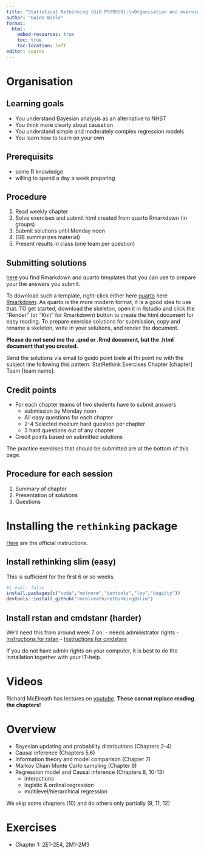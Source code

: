 ```yaml
---
title: "Statistical Rethinking (UiO PSY9550):\nOrganisation and overview"
author: "Guido Biele"
format:
  html:
    embed-resources: true
    toc: true
    toc-location: left
editor: source
---
```


# Organisation


## Learning goals

- You understand Bayesian analysis as an alternative to NHST
- You think more clearly about causation
- You understand simple and moderately complex regression models
- You learn how to learn on your own

## Prerequisits

- some R knowledge
- willing to spend a day a week preparing

## Procedure

1. Read weekly chapter
2. Solve exercises and submit html created from quarto Rmarkdown (in groups)
3. Submit solutions until Monday noon
4. (GB summarizes material)
5. Present results in class (one team per question)

## Submitting solutions

[here](https://github.com/gbiele/StatRethink/tree/master/Orga) you find Rmarkdown and quarto templates that you can use to prepare your the answers you submit.

To download such a template, right-click either here [quarto](https://raw.githubusercontent.com/gbiele/StatRethink/master/Orga/qSkeleton.qmd) here [Rmarkdown](https://raw.githubusercontent.com/gbiele/StatRethink/master/Orga/Skeleton.Rmd). As quarto is the more modern format, it is a good idea to use that. TO get started, download the skeleton, open it in Rstudio and click the "Render" (or "Knit" for Rmarkdown) button to create the html document for easy reading. To prepare exercise solutions for submission, copy and rename a skeleton, write in your solutions, and render the document.

**Please do not send me the .qmd or .Rmd document, but the .html document that you created.**

Send the solutions via email to guido point biele at fhi point no with the subject line following this pattern:  StatRethink Exercises Chapter [chapter] Team [team name].


## Credit points

- For each chapter teams of two students have to submit answers
  - submission by Monday noon
  - All easy questions for each chapter
  - 2-4 Selected medium hard question per chapter
  - 3 hard questions out of any chapter
- Credit points based on submitted solutions

The practice exercises that should be submitted are at the bottom of this page.

## Procedure for each session

1. Summary of chapter
2. Presentation of solutions
3. Questions


# Installing the `rethinking` package

[Here](https://github.com/rmcelreath/rethinking) are the official instructions.

## Install rethinking slim (easy)

This is sufficient for the first 6 or so weeks.

```r
#| eval: false
install.packages(c("coda","mvtnorm","devtools","loo","dagitty"))
devtools::install_github("rmcelreath/rethinking@slim")
```

## Install rstan and cmdstanr (harder)

We'll need this from around week 7 on.
- needs administrator rights
- [Instructions for rstan](https://mc-stan.org/users/interfaces/rstan.html) 
- [Instructions for cmdstanr](https://mc-stan.org/cmdstanr/) 

If you do not have admin rights on your computer, it is best to do the installation together with your IT-help.

# Videos

Richard McElreath has lectures on [youtube](https://www.youtube.com/watch?v=FdnMWdICdRs&list=PLDcUM9US4XdPz-KxHM4XHt7uUVGWWVSus). **These cannot replace reading the chapters!**

# Overview

- Bayesian updating and probability distributions (Chapters 2-4)
- Causal inference (Chapters 5,6)
- Information theory and model comparison (Chapter 7)
- Markov Chain Monte Carlo sampling (Chapter 9)
- Regression model and Causal inference (Chapters 8, 10-13)
  - interactions
  - logistic & ordinal regression
  - multilevel/hierarchical regression
    
We skip some chapters (10) and do others only partially (9, 11, 12) 

# Exercises

- Chapter 1: 2E1-2E4, 2M1-2M3